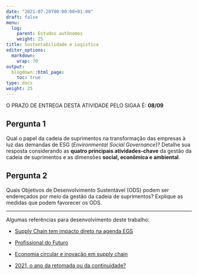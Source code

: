 ---
date: "2021-07-20T00:00:00+01:00"
draft: false
menu:
  log:
    parent: Estudos autônomos
    weight: 25
title: Sustentabilidade e Logística
editor_options: 
  markdown: 
    wrap: 70
output: 
  blogdown::html_page:
    toc: true
type: docs
weight: 25
---

O PRAZO DE ENTREGA DESTA ATIVIDADE PELO SIGAA É: **08/09**

## Pergunta 1

Qual o papel da cadeia de suprimentos na transformação das empresas à luz das demandas de ESG (_Environmental Social Governance_)? Detalhe sua resposta considerando as **quatro principais atividades-chave** da gestão da cadeia de suprimentos e as dimensões **social, econômica e ambiental**.

## Pergunta 2

Quais Objetivos de Desenvolvimento Sustentável (ODS) podem ser endereçados por meio da gestão da cadeia de suprimentos? Explique as medidas que podem favorecer os ODS.  

<hr>

Algumas referências para desenvolvimento deste trabalho: 

- [Supply Chain tem impacto direto na agenda EGS](https://revistamundologistica.com.br/artigos/supply-chain-tem-impacto-direto-na-agenda-esg)

- [Profissional do Futuro](https://revistamundologistica.com.br/blog/luis/8-competencias-essenciais-ao-profissional-de-logistica-em-2025)

- [Economia circular e inovação em supply chain](https://github.com/retaoliveira/relements/raw/main/texto/circular.pdf)

- [2021, o ano da retomada ou da continuidade?](https://github.com/retaoliveira/relements/raw/main/texto/future.pdf)